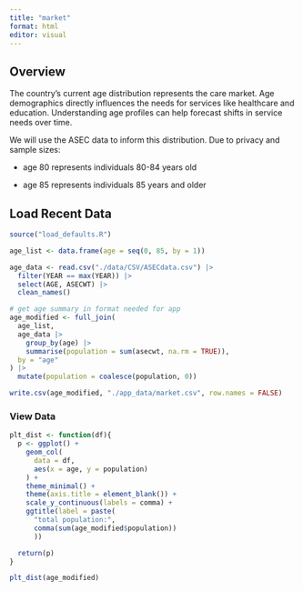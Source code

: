 ```yaml
---
title: "market"
format: html
editor: visual
---
```


## Overview

The country's current age distribution represents the care market. Age demographics directly influences the needs for services like healthcare and education. Understanding age profiles can help forecast shifts in service needs over time.

We will use the ASEC data to inform this distribution. Due to privacy and sample sizes:

-   age 80 represents individuals 80-84 years old

-   age 85 represents individuals 85 years and older

## Load Recent Data

```r
source("load_defaults.R")

age_list <- data.frame(age = seq(0, 85, by = 1))

age_data <- read.csv("./data/CSV/ASECdata.csv") |>
  filter(YEAR == max(YEAR)) |>
  select(AGE, ASECWT) |>
  clean_names()

# get age summary in format needed for app
age_modified <- full_join(
  age_list,
  age_data |>
    group_by(age) |>
    summarise(population = sum(asecwt, na.rm = TRUE)),
  by = "age"
) |>
  mutate(population = coalesce(population, 0))

write.csv(age_modified, "./app_data/market.csv", row.names = FALSE)
```

### View Data

```r
plt_dist <- function(df){
  p <- ggplot() +
    geom_col(
      data = df,
      aes(x = age, y = population)
    ) +
    theme_minimal() +
    theme(axis.title = element_blank()) +
    scale_y_continuous(labels = comma) +
    ggtitle(label = paste(
      "total population:",
      comma(sum(age_modified$population))
      ))

  return(p)
}

plt_dist(age_modified)
```
